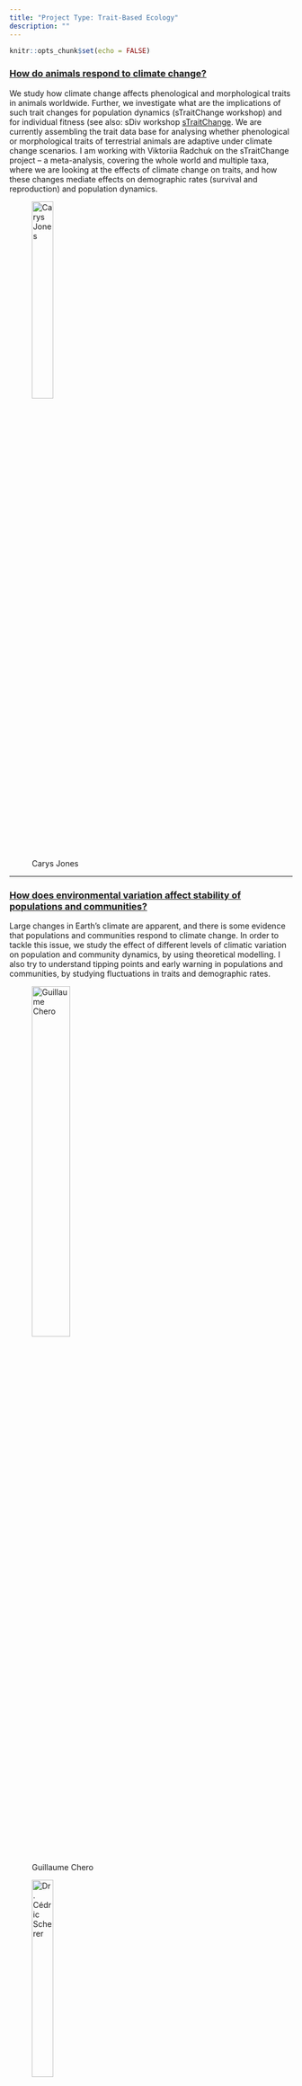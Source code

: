 ```yaml
---
title: "Project Type: Trait-Based Ecology"
description: ""
---
```


```r
knitr::opts_chunk$set(echo = FALSE)
```

### [How do animals respond to climate change?](proj-pop-stability-1.html)

We study how climate change affects phenological and morphological traits in animals worldwide. Further, we investigate what are the implications of such trait changes for population dynamics (sTraitChange workshop) and for individual fitness (see also: sDiv workshop [sTraitChange](https://www.idiv.de/de/sdiv/arbeitsgruppen/pool-of-working-groups/straitchange.html). We are currently assembling the trait data base for analysing whether phenological or morphological traits of terrestrial animals are adaptive under climate change scenarios. I am working with Viktoriia Radchuk on the sTraitChange project – a meta-analysis, covering the whole world and multiple taxa, where we are looking at the effects of climate change on traits, and how these changes mediate effects on demographic rates (survival and reproduction) and population dynamics.

<figure>
  <img src="img/people-jones.jpg" alt="Carys Jones" style="width:30%">
  <figcaption>Carys Jones</figcaption>
</figure>

---

### [How does environmental variation affect stability of populations and communities?](proj-pop-stability-2.html)

Large changes in Earth’s climate are apparent, and there is some evidence that populations and communities respond to climate change. In order to tackle this issue, we study the effect of different levels of climatic variation on population and community dynamics, by using theoretical modelling. I also try to understand tipping points and early warning in populations and communities, by studying fluctuations in traits and demographic rates.

<figure>
  <img src="img/people-chero.jpg" alt="Guillaume Chero" style="width:40%">
  <figcaption>Guillaume Chero</figcaption>
</figure>

<figure>
  <img src="img/people-scherer.jpg" alt="Dr. Cédric Scherer" style="width:30%"><br>
  <figcaption>Dr. Cédric Scherer</figcaption>
</figure>
